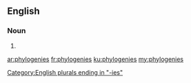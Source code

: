==English==

===Noun===
{{head|en|plural}}

# {{plural of|phylogeny|lang=en}}

[[Category:English plurals ending in "-ies"]]

[[ar:phylogenies]]
[[fr:phylogenies]]
[[ku:phylogenies]]
[[my:phylogenies]]
